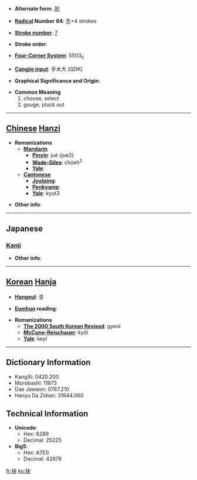 * '''Alternate form''': [[刔]]

* '''[[Wiktionary:Chinese radical index| Radical]] Number 64''': [[Wiktionary:Chinese radical index 手|手]]+4 strokes

* '''[[Wiktionary:Chinese total strokes index|Stroke number]]''': [[Wiktionary:Chinese total strokes index 7|7]]

* '''Stroke order''': 

* '''[[Wiktionary:Chinese four corner index|Four-Corner System]]''': 5503<sub>0</sub>

* '''[[Wiktionary:Chinese Cangjie index|Cangjie input]]''': 手木大 (QDK)

* '''Graphical Significance and Origin''': 

* '''Common Meaning'''
*#choose, select
*# gouge, pluck out


----

== [[Chinese]] [[Hanzi]] ==

* '''Romanizations'''
** '''[[Mandarin]]'''
*** '''[[Pinyin]]''': jué (jue2)
*** '''[[Wade-Giles]]''': chüeh<sup>2</sup>
*** '''[[Yale]]''': 
** '''[[Cantonese]]'''
*** '''[[Jyutping]]''':
*** '''[[Penkyamp]]''': 
*** '''[[Yale]]''': kyut3

* '''Other info''': 

----

==Japanese==
===[[Kanji]]===
{{kanji|on readings=[[けつ]] (ketsu)
|kun readings=[[えぐる]] (eguru)
}}

* '''Other info''':  

----

== [[Korean]] [[Hanja]] ==

* '''[[Hangeul]]''': 결

* '''[[Eumhun]] reading''': 

* '''Romanizations'''
** '''[[The 2000 South Korean Revised Romanization|The 2000 South Korean Revised]]''': gyeol
** '''[[McCune-Reischauer]]''': kyŏl
** '''[[Yale]]''': keyl

----

== Dictionary Information ==

* KangXi: 0420.200
* Morobashi: 11873
* Dae Jaweon: 0767.210
* Hanyu Da Zidian: 31844.060

== Technical Information ==

* '''Unicode''':
** Hex: 6289
** Decimal: 25225
* '''Big5''':
** Hex: A7E0
** Decimal: 42976

[[fr:抉]]
[[ko:抉]]